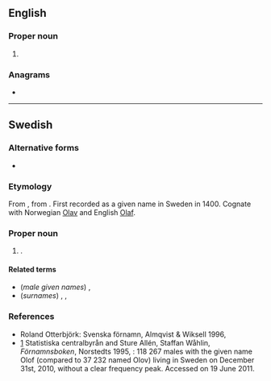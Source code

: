 {{also|Ólöf}}
==English==

===Proper noun===
{{en-proper noun}}

# {{lb|en|archaic}} {{alternative form of|Wolof|lang=en}}

===Anagrams===
* {{anagrams|en|a=floo|floo|fool|loof}}

----

==Swedish==
{{wikipedia|lang=sv}}

===Alternative forms===
* {{l|sv|Olov}}

===Etymology===
From {{der|sv|non|Óláfr}}, from {{der|sv|gmq-pro|*Anulaibaʀ}}. First recorded as a given name in Sweden in 1400. Cognate with Norwegian [[Olav]] and English [[Olaf]].

===Proper noun===
{{sv-proper noun|c}}

# {{given name|male|lang=sv}}.

====Related terms====
* (''male given names'') {{l|sv|Ola}}, {{l|sv|Olle}}
* (''surnames'') {{l|sv|Olofsson}}, {{l|sv|Olovsson}}, {{l|sv|Olsson}}

===References===
* Roland Otterbjörk: Svenska förnamn, Almqvist & Wiksell 1996, {{ISBN|91-21-10937-0}}
* [http://www.scb.se/Pages/NameSearch____259432.aspx] Statistiska centralbyrån and Sture Allén, Staffan Wåhlin, ''Förnamnsboken'', Norstedts 1995, {{ISBN|9119551622}}: 118 267 males with the given name Olof (compared to 37 232 named Olov) living in Sweden on December 31st, 2010, without a clear frequency peak. Accessed on 19 June 2011.